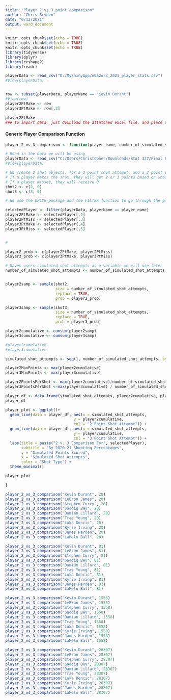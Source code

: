 ---
title: "Player 2 vs 3 point comparison"
author: "Chris Bryden"
date: "6/13/2021"
output: word_document
---

```{r setup, include=FALSE}
knitr::opts_chunk$set(echo = TRUE)
knitr::opts_chunk$set(echo = TRUE)
knitr::opts_chunk$set(echo = TRUE)
library(tidyverse)
library(dplyr)
library(reshape2)
library(readr)
```


```{r}
playerData <- read_csv("D:/MyShinyApp/nba2or3_2021_player_stats.csv")
#View(playerData)


row <- subset(playerData, playerName == "Kevin Durant")
#View(row)
player2PtMake <- row
player3PtMake <- row[,3]

player2PtMake
### to import data, just download the attatched excel file, and place the location in the read_csv in line 20.
```



#### Generic Player Comparison Function

```{r}
player_2_vs_3_comparison <- function(player_name, number_of_simulated_shot_attempts){

# Read in the Data we will be using
playerData <- read_csv("C:/Users/Christopher/Downloads/Stat 327/Final Project/2or3/nba2or3_2021_player_stats.csv")
#View(playerData)

# We create 2 shot objects, for a 2 point shot attempt, and a 3 point shot attempt.
# If a player makes the shot, they will get 2 or 3 points based on what shot was attempted
# If a player misses, they will receive 0
shot2 <- c(2, 0)
shot3 <- c(3, 0)

# We use the DPLYR package and the FILTER function to go through the playerName column of our dataset, and when it finds the match, it filters that row. From there we use the corresponding column index to specify the statistic we need. 

selectedPlayer <- filter(playerData, playerName == player_name)
player2PtMake <- selectedPlayer[,2]
player2PtMiss <- selectedPlayer[,3]
player3PtMake <- selectedPlayer[,4]
player3PtMiss <- selectedPlayer[,5]


# 

player2_prob <- c(player2PtMake, player2PtMiss)
player3_prob <- c(player3PtMake, player3PtMiss)

# Saves users simulated shot attempts as a variable we will use later
number_of_simulated_shot_attempts <- number_of_simulated_shot_attempts


player2samp <- sample(shot2,
                      size = number_of_simulated_shot_attempts, 
                      replace = TRUE, 
                      prob = player2_prob)

player3samp <- sample(shot3,
                      size = number_of_simulated_shot_attempts,
                      replace = TRUE,
                      prob = player3_prob)

player2cumulative <- cumsum(player2samp)
player3cumulative <- cumsum(player3samp)

#player2cumulative
#player3cumulative

simulated_shot_attempts <- seq(1, number_of_simulated_shot_attempts, by = 1)

player2MaxPoints <- max(player2cumulative)
player3MaxPoints <- max(player3cumulative)

player2PointsPerShot <- max(player2cumulative)/number_of_simulated_shot_attempts
player3PointsPerShot <-max(player3cumulative) / number_of_simulated_shot_attempts

player_df <- data.frame(simulated_shot_attempts, player2cumulative, player3cumulative)
player_df

player_plot <- ggplot()+
  geom_line(data = player_df, aes(x = simulated_shot_attempts, 
                              y = player2cumulative,
                              col = "2 Point Shot Attempt")) +
  geom_line(data = player_df, aes(x = simulated_shot_attempts,
                              y = player3cumulative,
                              col = "3 Point Shot Attempt")) +
  labs(title = paste("2 v. 3 Comparison For", selectedPlayer),
       subtitle = "By 2020-21 Shooting Percentages",
       y = "Simulated Points Scored",
       x = "Simulated Shot Attempts",
       color = "Shot Type") +
  theme_minimal()

player_plot

}


```

```{r}
player_2_vs_3_comparison("Kevin Durant", 20)
player_2_vs_3_comparison("LeBron James", 20)
player_2_vs_3_comparison("Stephen Curry", 20)
player_2_vs_3_comparison("Saddiq Bey", 20)
player_2_vs_3_comparison("Damian Lillard", 20)
player_2_vs_3_comparison("Trae Young", 20)
player_2_vs_3_comparison("Luka Doncic", 20)
player_2_vs_3_comparison("Kyrie Irving", 20)
player_2_vs_3_comparison("James Harden", 20)
player_2_vs_3_comparison("LaMelo Ball", 20)
```

```{r}
player_2_vs_3_comparison("Kevin Durant", 81)
player_2_vs_3_comparison("LeBron James", 81)
player_2_vs_3_comparison("Stephen Curry", 81)
player_2_vs_3_comparison("Saddiq Bey", 81)
player_2_vs_3_comparison("Damian Lillard", 81)
player_2_vs_3_comparison("Trae Young", 81)
player_2_vs_3_comparison("Luka Doncic", 81)
player_2_vs_3_comparison("Kyrie Irving", 81)
player_2_vs_3_comparison("James Harden", 81)
player_2_vs_3_comparison("LaMelo Ball", 81)
```

```{r}
player_2_vs_3_comparison("Kevin Durant", 1558)
player_2_vs_3_comparison("LeBron James", 1558)
player_2_vs_3_comparison("Stephen Curry", 1558)
player_2_vs_3_comparison("Saddiq Bey", 1558)
player_2_vs_3_comparison("Damian Lillard", 1558)
player_2_vs_3_comparison("Trae Young", 1558)
player_2_vs_3_comparison("Luka Doncic", 1558)
player_2_vs_3_comparison("Kyrie Irving", 1558)
player_2_vs_3_comparison("James Harden", 1558)
player_2_vs_3_comparison("LaMelo Ball", 1558)
```

```{r}
player_2_vs_3_comparison("Kevin Durant", 28307)
player_2_vs_3_comparison("LeBron James", 28307)
player_2_vs_3_comparison("Stephen Curry", 28307)
player_2_vs_3_comparison("Saddiq Bey", 28307)
player_2_vs_3_comparison("Damian Lillard", 28307)
player_2_vs_3_comparison("Trae Young", 28307)
player_2_vs_3_comparison("Luka Doncic", 28307)
player_2_vs_3_comparison("Kyrie Irving", 28307)
player_2_vs_3_comparison("James Harden", 28307)
player_2_vs_3_comparison("LaMelo Ball", 28307)
```


